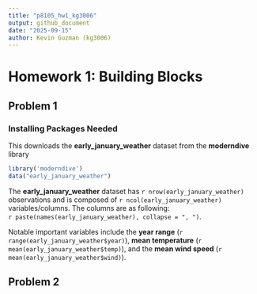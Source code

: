 ```yaml
---
title: "p8105_hw1_kg3006"
output: github_document
date: "2025-09-15"
author: Kevin Guzman (kg3006)
---
```


# Homework 1: Building Blocks 
## Problem 1 
### Installing Packages Needed 
This downloads the **early_january_weather** dataset from the **moderndive** library

```r
library('moderndive') 
data("early_january_weather")
```

The **early_january_weather** dataset has `r nrow(early_january_weather)` observations and is composed of `r ncol(early_january_weather)` variables/columns. The columns are as following:  
  `r paste(names(early_january_weather), collapse = ", ")`. 
  
Notable important variables include the **year range** (`r range(early_january_weather$year)`), **mean temperature** (`r mean(early_january_weather$temp)`), and the **mean wind speed** (`r mean(early_january_weather$wind)`).
  
## Problem 2 
